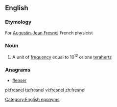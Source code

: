 ==English==

===Etymology===
For [[w:Augustin-Jean Fresnel|Augustin-Jean Fresnel]] French physicist

===Noun===
{{en-noun}}

# {{lb|en|physics}} A unit of [[frequency]] equal to 10<sup>12</sup> or one [[terahertz]]

===Anagrams===
* [[flenser#English|flenser]]

[[Category:English eponyms]]

[[pl:fresnel]]
[[ta:fresnel]]
[[vi:fresnel]]
[[zh:fresnel]]